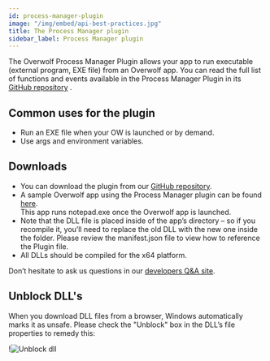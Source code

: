 ```yaml
---
id: process-manager-plugin
image: "/img/embed/api-best-practices.jpg"
title: The Process Manager plugin
sidebar_label: Process Manager plugin
---
```


The Overwolf Process Manager Plugin allows your app to run executable (external program, EXE file) from an Overwolf app.
You can read the full list of functions and events available in the Process Manager Plugin in its [GitHub repository](https://github.com/overwolf/overwolf-plugins/tree/master/sample_apps/process_manager) .

## Common uses for the plugin

* Run an EXE file when your OW is launched or by demand.
* Use args and environment variables.

## Downloads

* You can download the plugin from our [GitHub repository](https://github.com/overwolf/overwolf-plugins/tree/master/sample_apps/process_manager).
* A sample Overwolf app using the Process Manager plugin can be found [here](https://github.com/overwolf/overwolf-plugins/tree/master/sample_apps/process_manager).  
  This app runs notepad.exe once the Overwolf app is launched.
* Note that the DLL file is placed inside of the app’s directory – so if you recompile it, you’ll need to replace the old DLL with the new one inside the folder. Please review the manifest.json file to view how to reference the Plugin file.
* All DLLs should be compiled for the x64 platform.

Don’t hesitate to ask us questions in our [developers Q&A site](https://discuss.overwolf.com/).

## Unblock DLL's

When you download DLL files from a browser, Windows automatically marks it as unsafe. Please check the "Unblock" box in the DLL’s file properties to remedy this:

!![Unblock dll](/assets/unblock_dll.jpg)
